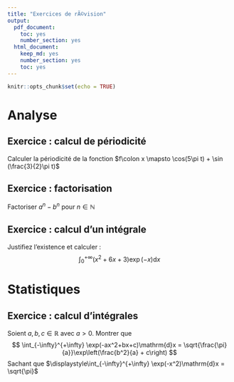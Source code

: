 ```yaml
---
title: "Exercices de rÃ©vision"
output:
  pdf_document:
    toc: yes
    number_section: yes
  html_document:
    keep_md: yes
    number_section: yes
    toc: yes
---
```


```r
knitr::opts_chunk$set(echo = TRUE)
```

# Analyse
## Exercice : calcul de périodicité

Calculer la périodicité de la fonction $f\colon x \mapsto \cos(5\pi t) + \sin (\frac{3}{2}\pi t)$

## Exercice : factorisation

Factoriser $a^n -b^n$ pour $n\in\mathbb N$

## Exercice : calcul d'un intégrale

Justifiez l'existence et calculer :
$$
\int_{0}^{+\infty} (x^2 +6x +3)\exp(-x)\mathrm{d}x
$$


# Statistiques

## Exercice : calcul d'intégrales
Soient $a,b,c\in\mathbb R$ avec $a>0$. Montrer que 
$$
\int_{-\infty}^{+\infty} \exp(-ax^2+bx+c)\mathrm{d}x = \sqrt{\frac{\pi}{a}}\exp\left(\frac{b^2}{a} + c\right)
$$
Sachant que $\displaystyle\int_{-\infty}^{+\infty} \exp(-x^2)\mathrm{d}x = \sqrt{\pi}$